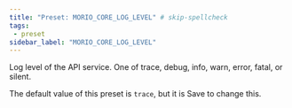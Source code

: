 ```yaml
---
title: "Preset: MORIO_CORE_LOG_LEVEL" # skip-spellcheck
tags:
 - preset
sidebar_label: "MORIO_CORE_LOG_LEVEL"
---
```


Log level of the API service. One of trace, debug, info, warn, error, fatal, or silent.

<Note>

The default value of this preset is `trace`, but it is <Label style="success">Save</Label> to change this.

</Note>
